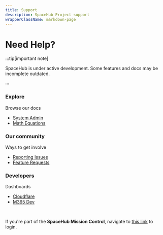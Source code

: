```yaml
---
title: Support
description: SpaceHub Project support
wrapperClassName: markdown-page
---
```



# Need Help?

:::tip[important note]

SpaceHub is under active development. Some features and docs may be incomplete outdated.

:::

<Columns className='item margin-bottom-lg'>

<Column className="text--left item  padding--sm">
  <Card
    shadow="tl"
    style={{border: '2.0px solid var(--ifm-color-primary)', height: '100%'}}>
    <CardHeader>
      <h3>Explore</h3>
    </CardHeader>
    <CardBody>Browse our docs</CardBody>
    <ul>
      <li class="menu__list-item">
        <a target="_blank" href="/docs/system-administration">System Admin</a>
      </li>    
      <li class="menu__list-item">
        <a target="_blank" href="/docs/guides/docs/advanced/math-equations">Math Equations</a>
      </li>
    </ul>
  </Card>
</Column>

<Column className="text--left item  padding--sm">
  <Card
    shadow="tl"
    style={{border: '2.0px solid var(--spacehub-purple-dark)', height: '100%'}}>
    <CardHeader>
      <h3>Our community</h3>
    </CardHeader>
    <CardBody>Ways to get involve</CardBody>
    <ul>
      <li class="menu__list-item">
        <a target="_blank" href="/community/issue/report">Reporting Issues</a>
      </li>    
      <li class="menu__list-item">
        <a target="_blank" href="/feature-requests">Feature Requests</a>
      </li>
    </ul>    
  </Card>
</Column>

<Column className="text--left item  padding--sm">
  <Card
    shadow="tl"
    style={{border: '2.0px solid var(--spacehub-hover)', height: '100%'}}>
    <CardHeader>
      <h3>Developers</h3>
    </CardHeader>
    <CardBody>Dashboards</CardBody>
    <ul>
      <li class="menu__list-item">
        <a target="_blank" href="https://dash.cloudflare.com/">Cloudflare</a>
      </li>    
      <li class="menu__list-item">
        <a target="_blank" href="https://developer.microsoft.com/en-us/microsoft-365/profile">M365 Dev</a>
      </li>
    </ul>    
  </Card>
</Column>
</Columns>

<br />

If you're part of the **SpaceHub Mission Control**, navigate to [this link](https://kitimi.sharepoint.com/sites/Hub) to login.

<Component />
